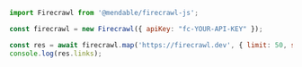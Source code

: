 ```js Node
import Firecrawl from '@mendable/firecrawl-js';

const firecrawl = new Firecrawl({ apiKey: "fc-YOUR-API-KEY" });

const res = await firecrawl.map('https://firecrawl.dev', { limit: 50, sitemap: 'include' });
console.log(res.links);
```


